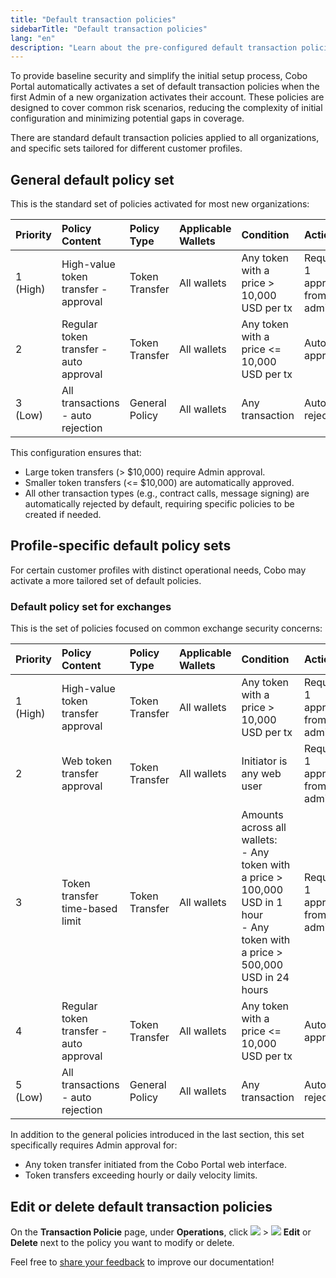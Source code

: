 ```yaml
---
title: "Default transaction policies"
sidebarTitle: "Default transaction policies"
lang: "en"
description: "Learn about the pre-configured default transaction policies activated for new organizations in Cobo Portal."
---
```


To provide baseline security and simplify the initial setup process, Cobo Portal automatically activates a set of default transaction policies when the first Admin of a new organization activates their account. These policies are designed to cover common risk scenarios, reducing the complexity of initial configuration and minimizing potential gaps in coverage.

There are standard default transaction policies applied to all organizations, and specific sets tailored for different customer profiles.

## General default policy set

This is the standard set of policies activated for most new organizations:

| Priority | Policy Content                        | Policy Type    | Applicable Wallets | Condition                                 | Action                         |
| :------- | :--------------------------------- | :------------- | :----------------- | :---------------------------------------- | :----------------------------- |
| 1 (High) | High-value token transfer - approval | Token Transfer | All wallets        | Any token with a price > 10,000 USD per tx | Require 1 approval from admins |
| 2        | Regular token transfer - auto approval | Token Transfer | All wallets        | Any token with a price <= 10,000 USD per tx | Auto approval                  |
| 3 (Low)  | All transactions - auto rejection    | General Policy | All wallets        | Any transaction                           | Auto rejection                 |

This configuration ensures that:
- Large token transfers (> $10,000) require Admin approval.
- Smaller token transfers (<= $10,000) are automatically approved.
- All other transaction types (e.g., contract calls, message signing) are automatically rejected by default, requiring specific policies to be created if needed.

## Profile-specific default policy sets

For certain customer profiles with distinct operational needs, Cobo may activate a more tailored set of default policies.

### Default policy set for exchanges

This is the set of policies focused on common exchange security concerns:

| Priority | Policy Content                        | Policy Type    | Applicable Wallets | Condition                                                                                                         | Action                         |
| :------- | :--------------------------------- | :------------- | :----------------- | :---------------------------------------------------------------------------------------------------------------- | :----------------------------- |
| 1 (High) | High-value token transfer approval | Token Transfer | All wallets        | Any token with a price > 10,000 USD per tx                                                                        | Require 1 approval from admins |
| 2        | Web token transfer approval        | Token Transfer | All wallets        | Initiator is any web user                                                                                         | Require 1 approval from admins |
| 3        | Token transfer time-based limit    | Token Transfer | All wallets        | Amounts across all wallets:<br/>- Any token with a price > 100,000 USD in 1 hour<br/>- Any token with a price > 500,000 USD in 24 hours | Require 1 approval from admins |
| 4        | Regular token transfer - auto approval | Token Transfer | All wallets        | Any token with a price <= 10,000 USD per tx                                                                       | Auto approval                  |
| 5 (Low)  | All transactions - auto rejection    | General Policy | All wallets        | Any transaction                                                                                                   | Auto rejection                 |

In addition to the general policies introduced in the last section, this set specifically requires Admin approval for:
- Any token transfer initiated from the Cobo Portal web interface.
- Token transfers exceeding hourly or daily velocity limits.

## Edit or delete default transaction policies

On the **Transaction Policie** page, under **Operations**, click <img src="/en/images/common/icon_more.svg" className="icon"/> > <img src="/en/images/common/icon_edit.svg" className="icon"/> **Edit** or **Delete** next to the policy you want to modify or delete.

<Tip>Feel free to [share your feedback](https://forms.zohopublic.com/cobo/form/DocumentFeedbackForm/formperma/QvLOhxJv1_JMsJ-1dleZ8Itb_7rzN-LtgvsDdxosoVI?referrername=manuals) to improve our documentation!</Tip>
